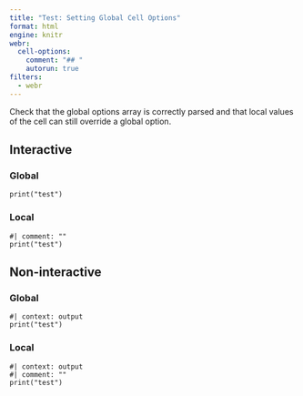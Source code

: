 ```yaml
---
title: "Test: Setting Global Cell Options"
format: html
engine: knitr
webr: 
  cell-options:
    comment: "## "
    autorun: true
filters:
  - webr
---
```


Check that the global options array is correctly parsed and that local values of the cell can still override a global option.

## Interactive

### Global
```webr-r
print("test")
```

### Local

```webr-r
#| comment: ""
print("test")
```


## Non-interactive

### Global
```webr-r
#| context: output
print("test")
```

### Local

```webr-r
#| context: output
#| comment: ""
print("test")
```
